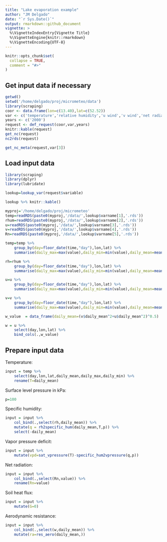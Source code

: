 ```yaml
---
title: "Lake evaporation example"
author: "JM Delgado"
date: "`r Sys.Date()`"
output: rmarkdown::github_document
vignette: >
  %\VignetteIndexEntry{Vignette Title}
  %\VignetteEngine{knitr::rmarkdown}
  %\VignetteEncoding{UTF-8}
---
```


```r
knitr::opts_chunk$set(
  collapse = TRUE,
  comment = "#>"
)
```

## Get input data if necessary
```r
getwd()
setwd('/home/delgado/proj/micrometeo/data')
library(scraping)
coor <- data.frame(lon=c(13.40),lat=c(52.52))
var <- c('temperature','relative humidity','u wind','v wind','net radiation')
years <- c('2000')
request <- def_request(coor,var,years)
knitr::kable(request)
get_nc(request)
nc2rds(request)

get_nc_meta(request,var[3])

```

## Load input data
```r
library(scraping)
library(dplyr)
library(lubridate)

lookup=lookup_var(request$variable)

lookup %>% knitr::kable()

myproj='/home/delgado/proj/micrometeo'
temp=readRDS(paste0(myproj,'/data/',lookup$varname[1],'.rds'))
rhum=readRDS(paste0(myproj,'/data/',lookup$varname[2],'.rds'))
u=readRDS(paste0(myproj,'/data/',lookup$varname[3],'.rds'))
v=readRDS(paste0(myproj,'/data/',lookup$varname[4],'.rds'))
Rn=readRDS(paste0(myproj,'/data/',lookup$varname[5],'.rds'))

temp=temp %>%
    group_by(day=floor_date(time,"day"),lon,lat) %>%
    summarise(daily_max=max(value),daily_min=min(value),daily_mean=mean(value),var=first(var))

rh=rhum %>%
    group_by(day=floor_date(time,"day"),lon,lat) %>%
    summarise(daily_max=max(value),daily_min=min(value),daily_mean=mean(value),var=first(var))

u=u %>%
    group_by(day=floor_date(time,"day"),lon,lat) %>%
    summarise(daily_max=max(value),daily_min=min(value),daily_mean=mean(value),var=first(var))

v=v %>%
    group_by(day=floor_date(time,"day"),lon,lat) %>%
    summarise(daily_max=max(value),daily_min=min(value),daily_mean=mean(value),var=first(var))

w_value  = data_frame(daily_mean=(v$daily_mean^2+u$daily_mean^2)^0.5)

w = u %>%
    select(day,lon,lat) %>%
    bind_cols(.,w_value)

```

## Prepare input data
Temperature:
```r
input = temp %>%
    select(day,lon,lat,daily_mean,daily_max,daily_min) %>%
    rename(T=daily_mean)
```
Surface level pressure in kPa:
```r
p=100
```

Specific humidity:
```r
input = input %>%
    col_bind(.,select(rh,daily_mean)) %>%
    mutate(q = rh2specific_hum(daily_mean,T,p)) %>%
    select(-daily_mean)
```

Vapor pressure deficit:
```r
input = input %>%
    mutate(vpd=sat_vpressure(T)-specific_hum2vpressure(q,p))
```

Net radiation:
```r
input = input %>%
    col_bind(.,select(Rn,value)) %>%
    rename(Rn=value)
```

Soil heat flux:
```r
input = input %>%
    mutate(G=0)
```

Aerodynamic resistance:  
```r
input = input %>%
    col_bind(.,select(w,daily_mean)) %>%
    mutate(ra=res_aero(daily_mean,))

```
